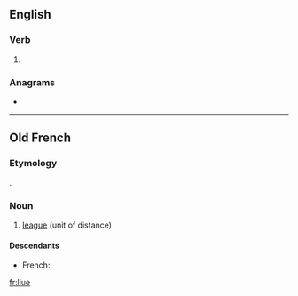 ==English==

===Verb===
{{en-verb|liu}}

# {{obsolete typography of|live|lang=en}}

===Anagrams===
* {{l|en|lieu}}

----

==Old French==

===Etymology===
{{etyl|la|fro}} {{m|la|leuca}}.

===Noun===
{{fro-noun|f}}

# [[league]] (unit of distance)

====Descendants====
* French: {{l|fr|lieue}}

[[fr:liue]]
